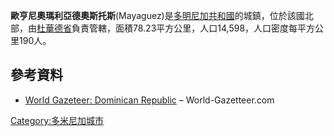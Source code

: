 '''歐亨尼奧瑪利亞德奧斯托斯'''(Mayaguez)是[[多明尼加共和國|多明尼加共和國]]的城鎮，位於該國北部，由[[杜華德省|杜華德省]]負責管轄，面積78.23平方公里，人口14,598，人口密度每平方公里190人。

==參考資料==
*[http://world-gazetteer.com/wg.php?x=&men=gcis&lng=en&des=wg&geo=-65&srt=npan&col=abcdefghinoq&msz=1500&pt=c&va=x World Gazeteer: Dominican Republic] {{Webarchive|url=https://archive.is/20121204181725/http://world-gazetteer.com/wg.php?x=&men=gcis&lng=en&des=wg&geo=-65&srt=npan&col=abcdefghinoq&msz=1500&pt=c&va=x |date=2012-12-04 }} – World-Gazetteer.com

{{coord|19|10|48|N|70|01|14|W|source:kolossus-itwiki|display=title}}

{{DominicanRepublic-geo-stub}}
[[Category:多米尼加城市|Category:多米尼加城市]]
